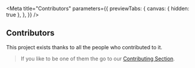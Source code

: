 
<Meta
  title="Contributors"
  parameters={{
    previewTabs: {
      canvas: { hidden: true },
    },
  }}
/>

## Contributors

This project exists thanks to all the people who contributed to it.

> If you like to be one of them the go to our [Contributing Section](?path=/docs/contributing-overview--page).

<br />


<Description markdown={contributors} />
